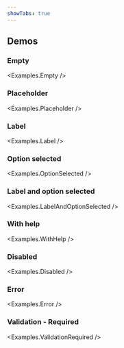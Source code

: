 ```yaml
---
showTabs: true
---
```



## Demos

### Empty

<Examples.Empty />

### Placeholder

<Examples.Placeholder />

### Label

<Examples.Label />

### Option selected

<Examples.OptionSelected />

### Label and option selected

<Examples.LabelAndOptionSelected />

### With help

<Examples.WithHelp />

### Disabled

<Examples.Disabled />

### Error

<Examples.Error />

### Validation - Required

<Examples.ValidationRequired />
